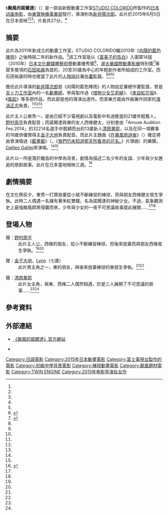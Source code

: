 {{NoteTA
|G1=Ghibli
|G2=Movie
|1=zh-cn:电影节; zh-tw:影展; zh-hk:電影節;
|2=zh-cn:我们仍未知道那天所看见的花的名字。; zh-hk:我們仍未知道那天所看見的花名。; zh-tw:我們仍未知道那天所看見的花名。
}}
{{Infobox Movie
| name     = 颱風的諾爾達
| original_name	= {{lang|ja|台風のノルダ}}
| image    = Typhoon_Noruda_poster.jpg
| caption  = 
| image_size  = 
| director = [[新井陽次郎|新井陽次郎]]<ref name="eiga1">[http://eiga.com/movie/82123/ 作品情報 - 映画.com]</ref><ref name="tan">{{cite web|url=http://tokyo-anime-news.jp/?p=32118|title=スタジオジブリ出身・新井陽次郎監督のオリジナルアニメ「台風のノルダ」が6月5日上映開始！|publisher=Tokyo Anime News|language=ja|accessdate=2015-06-05}}</ref><ref name="mw">{{cite web|url=http://movie.walkerplus.com/mv58273/|title=Movie Walker - 台風のノルダ|publisher=Movie Walker|language=ja|accessdate=2015-06-05}}</ref><ref name="yahoo">{{cite web|url=http://movies.yahoo.co.jp/movie/%E5%8F%B0%E9%A2%A8%E3%81%AE%E3%83%8E%E3%83%AB%E3%83%80/352705/|title=Yahoo! Japan 映画 - 台風のノルダ|publisher=Yahoo! Japan|language=ja|accessdate=2015-06-05}}</ref>
| producer = [[Studio_Colorido|Studio Colorido]]
| writer   = 
| starring = [[野村周平|野村周平]]<br>[[金子大地|金子大地]]<br>[[清原果耶|清原果耶]]
| music    = [[濱渦正志|濱渦正志]]<ref name="eiga1"/><ref name="tan"/><ref name="mw"/>
| cinematography = [[佐藤光洋|佐藤光洋]]<ref name="eiga1"/><ref name="mw"/>
| editing  = [[奧田浩史|奧田浩史]]<ref name="eiga1"/><ref name="mw"/>
| studio   = [[Studio_Colorido|Studio Colorido]]<br>[[TWIN_ENGINE|TWIN ENGINE]]
| distributor = {{flagicon|Japan}} [[東寶|東寶]]
| released = {{flagicon|Japan}} 2015年6月5日<ref name="eiga1"/><ref name="tan"/><ref name="mw"/>
| rate     = 
| runtime  = 27分<ref name="yahoo"/>
| country  = {{JPN}}
| language = [[日語|日語]]
| amg_id   = 
| imdb_id  = 
| gross    = 
}}

《'''颱風的諾爾達'''》（{{jpn|j=台風のノルダ|hg=たいふうのノルダ|rm=Taifū no Noruda}}）是一部由新銳動畫工作室[[STUDIO_COLORIDO|STUDIO COLORIDO]]所製作的[[日本|日本]][[动画电影|动画电影]]，由[[東寶|東寶映像事業部]]發行，導演則為[[新井陽次郎|新井陽次郎]]。此片於2015年6月5日在日本首映<ref name="eiga1"/><ref name="tan"/><ref name="mw"/>，片長共27分。<ref name="yahoo"/>

== 摘要 ==
此片為2011年新成立的動畫工作室，STUDIO COLORIDO繼2013年《[[向陽的藍色陣雨|向陽的藍色陣雨]]》之後時隔二年的新作品。<ref name="eiga1"/>該工作室是以《[[富美子的告白|富美子的告白]]》入圍第14屆（2010年）[[文化廳媒體藝術祭|日本文化廳媒體藝術祭]]動畫優秀獎<ref name="JMediaArtsFes14">{{Cite web |url=http://plaza.bunka.go.jp/festival/2010/animation/FumikosConfession/ |title=2010年第14回文化庁メディア芸術祭 |accessdate=2015-06-05 |archive-date=2011-07-06 |archive-url=https://web.archive.org/web/20110706123400/http://plaza.bunka.go.jp/festival/2010/animation/FumikosConfession/ |dead-url=no }}</ref>、[[渥太華國際動畫影展|渥太華國際動畫影展]]特別獎<ref>{{Cite web |url=http://www.animationfestival.ca/index.php?option=com_content&task=blogcategory&id=163&Itemid=806&limit=1&limitstart=0 |title=2010年オタワ国際アニメーションフェスティバル受賞作 |access-date=2015-06-05 |archive-url=https://web.archive.org/web/20150709074014/http://www.animationfestival.ca/index.php?option=com_content&task=blogcategory&id=163&Itemid=806&limit=1&limitstart=0 |archive-date=2015-07-09 |dead-url=yes }}</ref>等眾多獎項的[[石田祐康|石田祐康]]為首的，20至30歲為中心的年輕創作者所組成的工作室。而石田祐康同時也擔當了此片的[[人物設計|人物設計]]兼[[作畫監督|作畫監督]]。<ref name="eiga1"/><ref name="tan"/><ref name="mw"/>

擔任此片導演的[[新井陽次郎|新井陽次郎]]是《向陽的藍色陣雨》的人物設定兼總作畫監督。曾是[[吉卜力工作室|吉卜力工作室]]內的一名[[動畫師|動畫師]]，參與製作過《[[借物少女艾莉緹|借物少女艾莉緹]]》、《[[來自紅花坂|來自紅花坂]]》、《[[風起|風起]]》等多部作品，而此部是他的導演出道作。而音樂方面由作曲兼作詞家的[[濱渦正志|濱渦正志]]負責。<ref name="eiga1"/><ref name="tan"/><ref name="mw"/>

此片主人公東秀一，是由已經不少電視劇以及電影中有過擔當的21歲年輕藝人，[[野村周平|野村周平]]負責配音；而諾爾達與東的友人西條健太，分别會由「Amuse Audition Fes.2014」的32214名選手中脫穎而出的13歲新人[[清原果耶|清原果耶]]，以及在同一項賽事的18歲俳優賞得主[[金子大地|金子大地]]負責配音。而此片主題曲《[[在暴風雨過後|在暴風雨過後]]》（{{lang|ja|嵐のあとで}}）確定將由曾演唱過《[[藍書籤|藍書籤]]》（{{link-ja|青い栞|青い栞}}，《[[我們仍未知道那天所看見的花名。|我們仍未知道那天所看見的花名。]]》片頭曲）的樂團，[[Galileo_Galilei_(樂團)|Galileo Galilei]]來演唱。<ref name="eiga1"/><ref name="mw"/>

此片以一所座落於離島的中學為背景，劇情為描述二名少年的友誼、少年與少女邂逅的原創故事。此片在日本當地限映三週。<ref name="news1" >{{Cite news|url=http://tokyo-anime-news.jp/?p=32118|title=スタジオジブリ出身・新井陽次郎監督のオリジナルアニメ「台風のノルダ」が6月5日上映開始！|publisher=トーキョーアニメニュース|date=2015-04-12|accessdate=2015-06-05}}</ref>

== 劇情摘要 ==
{{cquote|當「地之渦」、「天之渦」與「我」連為一體時，這顆星球將迎來重生……}}

在文化祭前夕，東秀一打算放棄從小就不斷練習的棒球，而與朋友西條健太發生爭執。此時二人偶遇一名擁有著朱紅雙瞳，名為諾爾達的神秘少女。不過，氣象觀測史上最強颱風即將侵襲而來，少年與少女的一夜不可思議故事就此展開……<ref name="mw"/><ref name="yahoo"/>

== 登場人物 ==
;{{nihongo|'''東秀一'''|東シュウイチ}}聲：[[野村周平|野村周平]]
:此片主人公，西條的朋友，從小不斷練習棒球，但後來放棄而與朋友西條發生爭執。<ref name="mw"/><ref name="yahoo"/>

;{{nihongo|'''西條健太'''|西条ケンタ}}聲：[[金子大地|金子大地]]、[[Lynn|Lynn]]（七歲）
:此片男主角之一，東的朋友，與後來放棄棒球的東發生爭執。<ref name="mw"/><ref name="yahoo"/>

;{{nihongo|'''諾爾達'''|ノルダ}}聲：[[清原果耶|清原果耶]]
:此片女主角，與東、西條二人偶然相遇，於是三人展開了不可思議的故事……<ref name="mw"/><ref name="yahoo"/>

== 參考資料 ==
{{Reflist|2}}

== 外部連結 ==
* {{ja}}[http://typhoon-noruda.com/ 《颱風的諾爾達》官方網站]
* {{ja}}{{Twitter|taifunonoruda|《颱風的諾爾達》}}

{{Noitamina}}
[[Category:日語電影|Category:日語電影]]
[[Category:2015年日本動畫電影|Category:2015年日本動畫電影]]
[[Category:富士電視台製作的電影|Category:富士電視台製作的電影]]
[[Category:初級中學背景電影|Category:初級中學背景電影]]
[[Category:棒球動畫電影|Category:棒球動畫電影]]
[[Category:颱風題材電影|Category:颱風題材電影]]
[[Category:TWIN_ENGINE|Category:TWIN ENGINE]]
[[Category:2015年电影导演处女作|Category:2015年电影导演处女作]]